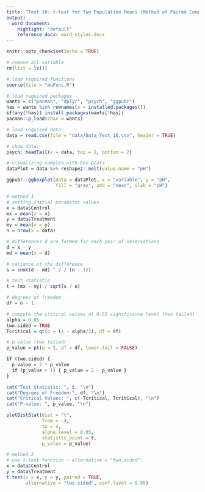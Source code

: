 ```yaml
---
title: "Test 10: t-test for Two Population Means (Method of Paired Comparisons)"
output:
  word_document:
    highlight: "default"
    reference_docx: word_styles.docx
---
```


```r
knitr::opts_chunk$set(echo = TRUE)
```

```r
# remove all variable
rm(list = ls())

# load required functions
source(file = "muFunc.R")

# load required packages
wants = c("pacman", "dplyr", "psych", "ggpubr")
has = wants %in% rownames(x = installed.packages())
if(any(!has)) install.packages(wants[!has])
pacman::p_load(char = wants)

# load required data
data = read.csv(file = "data/Data_Test_10.csv", header = TRUE)

# show data:
psych::headTail(x = data, top = 2, bottom = 2)
```

```r
# visualizing samples with box plots
dataPlot = data %>% reshape2::melt(value.name = "pH")

ggpubr::ggboxplot(data = dataPlot, x = "variable", y = "pH", 
                  fill = "gray", add = "mean", ylab = "pH")
```

```r
# method 1
# setting initial parameter values
x = data$Control
mx = mean(x = x)
y = data$Treatment
my = mean(x = y)
n = nrow(x = data)

# differences d are formed for each pair of observations
d = x - y
md = mean(x = d)

# variance of the difference
s = sum((d - md) ^ 2 / (n - 1))

# test statistic
t = (mx - my) / sqrt(s / n)

# degrees of freedom
df = n - 1

# compute the critical values at 0.05 significance level (two tailed)
alpha = 0.05
two.sided = TRUE
Tcritical = qt(p = (1 - alpha/2), df = df)

# p-value (two tailed)
p_value = pt(q = t, df = df, lower.tail = FALSE)

if (two.sided) {
  p_value = 2 * p_value
  if (p_value > 1) { p_value = 2 - p_value }
}

cat("Test Statistic: ", t, "\n")
cat("Degrees of Freedom:", df, "\n")
cat("Critical Values: ", c(-Tcritical, Tcritical), "\n")
cat("P-value: ", p_value, "\n")

plotDistStat(dist = "t",
             from = -4,
             to = 4,
             alpha_level = 0.05,
             statistic_point = t,
             p_value = p_value)

# method 2
# use t.test function - alternative = "two.sided":
x = data$Control
y = data$Treatment
t.test(x = x, y = y, paired = TRUE,
       alternative = "two.sided", conf.level = 0.95)
```
